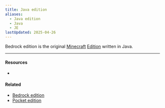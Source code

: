 ```yaml
---
title: Java edition
aliases:
  - Java edition
  - Java
  - JE
lastUpdated: 2025-04-26
---
```



Bedrock edition is the original [Minecraft](/minecraft) [Edition](/edition) written in Java.

---

#### Resources
- <Wiki src="https://minecraft.wiki/w/Java_Edition" />

#### Related
- [Bedrock edition](/bedrockedition)
- [Pocket edition](/pocketedition)